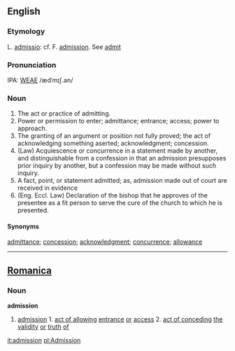 ==English==
===Etymology===
L. [[admissio]]: cf. F. [[admission]]. See  [[admit]]

===Pronunciation===
IPA: [[WEAE]] /ædˈmɪʃ.ən/

===Noun===
#The act or practice of admitting.
#Power or permission to enter; admittance; entrance; access; power to approach. 
# The granting of an argument or position not fully proved; the act of acknowledging something aserted; acknowledgment; concession.
#(Law) Acquiescence or concurrence in a statement made by another, and distinguishable from a confession in that an admission presupposes prior inquiry by another, but a confession may be made without such inquiry.
#A fact, point, or statement admitted; as, admission made  out of court are received in evidence
#(Eng. Eccl. Law) Declaration of the bishop that he approves of the presentee as a fit person to serve the  cure of the church to which he is presented.

====Synonyms====
[[admittance]]; [[concession]]; [[acknowledgment]]; [[concurrence]]; [[allowance]]
----

==[[Romanica]]==
===Noun===
<b>admission</b>
#[[admission]] 1. [[act of allowing]] [[entrance]] [[or]] [[access]] 2. [[act of conceding]] [[the]] [[validity]] [[or]] [[truth]] [[of]]

[[it:admission]]
[[pl:Admission]]